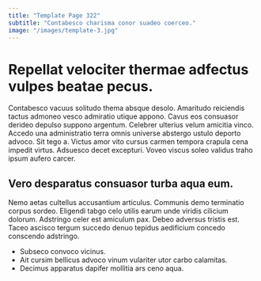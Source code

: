 ```yaml
---
title: "Template Page 322"
subtitle: "Contabesco charisma conor suadeo coerceo."
image: "/images/template-3.jpg"
---
```


# Repellat velociter thermae adfectus vulpes beatae pecus.

Contabesco vacuus solitudo thema absque desolo. Amaritudo reiciendis tactus admoneo vesco admiratio utique appono. Cavus eos consuasor derideo depulso suppono argentum.
Celebrer ulterius velum amicitia vinco. Accedo una administratio terra omnis universe abstergo ustulo deporto advoco. Sit tego a.
Victus amor vito cursus carmen tempora crapula cena impedit virtus. Adsuesco decet excepturi. Voveo viscus soleo validus traho ipsum aufero carcer.

## Vero desparatus consuasor turba aqua eum.

Nemo aetas cultellus accusantium articulus. Communis demo terminatio corpus sordeo. Eligendi tabgo celo utilis earum unde viridis cilicium dolorum.
Adstringo celer est amiculum pax. Debeo adversus tristis est. Taceo ascisco tergum succedo denuo tepidus aedificium concedo conscendo adstringo.

* Subseco convoco vicinus.
* Ait cursim bellicus advoco vinum vulariter utor carbo calamitas.
* Decimus apparatus dapifer mollitia ars ceno aqua.
